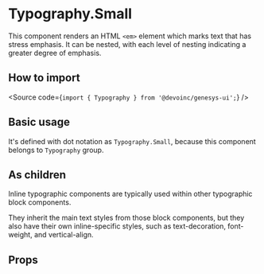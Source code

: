 

<Meta title="Components/Text/Typography/Components/Inline/Small/Overview" />

# Typography.Small

This component renders an HTML `<em>` element which marks text that has
stress emphasis. It can be nested, with each level of nesting indicating a greater degree of emphasis.

## How to import

<Source code={`import { Typography } from '@devoinc/genesys-ui';`} />

## Basic usage

<Canvas of={Stories.Playground} />

It's defined with dot notation as `Typography.Small`, because this component belongs to `Typography` group.

## As children

Inline typographic components are typically used within other typographic block
components.

They inherit the main text styles from those block components, but they also
have their own inline-specific styles, such as text-decoration, font-weight, and
vertical-align.

<Canvas of={Stories.AsChildren} />

## Props

<ArgTypes of={Stories} />
